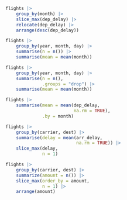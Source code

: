 ```r
flights |> 
    group_by(month) |> 
    slice_max(dep_delay) |> 
    relocate(dep_delay) |> 
    arrange(desc(dep_delay))
```

```r
flights |> 
    group_by(year, month, day) |>
    summarise(n = n()) |> 
    summarise(mean = mean(month))

flights |> 
    group_by(year, month, day) |>
    summarise(n = n(),
              .groups = "drop") |> 
    summarise(mean = mean(month))
```

```r
flights |> 
    summarise(mean = mean(dep_delay,
                          na.rm = TRUE),
              .by = month)
```

```r
flights |> 
    group_by(carrier, dest) |> 
    summarise(delay = mean(arr_delay,
                           na.rm = TRUE)) |>
    slice_max(delay,
              n = 1)

flights |> 
    group_by(carrier, dest) |> 
    summarize(amount = n()) |> 
    slice_max(order_by = amount,
              n = 1) |> 
    arrange(amount)
```

